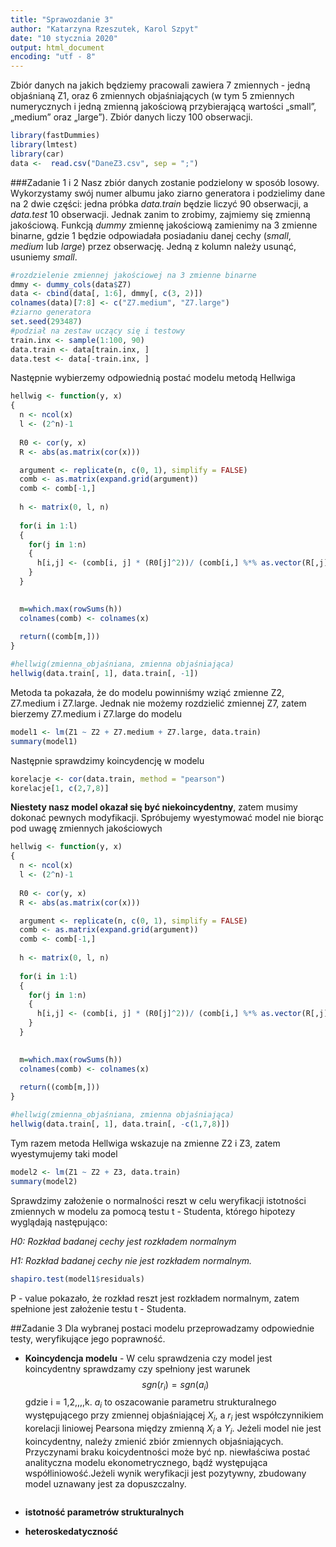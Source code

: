 ```yaml
---
title: "Sprawozdanie 3"
author: "Katarzyna Rzeszutek, Karol Szpyt"
date: "10 stycznia 2020"
output: html_document
encoding: "utf - 8"
---
```

Zbiór danych na jakich będziemy pracowali zawiera 7 zmiennych - jedną objaśnianą Z1, oraz 6 zmiennych objaśniających (w tym 5 zmiennych numerycznych i jedną zmienną jakościową przybierającą wartości „small”, „medium” oraz „large”). Zbiór danych liczy 100 obserwacji.

```r
library(fastDummies)
library(lmtest)
library(car)
data <-  read.csv("DaneZ3.csv", sep = ";")
```


###Zadanie 1 i 2
Nasz zbiór danych zostanie podzielony w sposób losowy. Wykorzystamy swój numer albumu jako ziarno generatora i podzielimy dane na 2 dwie części: jedna próbka *data.train * będzie liczyć 90 obserwacji, a *data.test* 10 obserwacji. Jednak zanim to zrobimy, zajmiemy się zmienną jakościową. Funkcją *dummy* zmiennę jakościową zamienimy na 3 zmienne binarne, gdzie 1 będzie odpowiadała posiadaniu danej cechy (*small*, *medium* lub *large*) przez obserwację. Jedną z kolumn należy usunąć, usuniemy *small*.
```r
#rozdzielenie zmiennej jakościowej na 3 zmienne binarne
dmmy <- dummy_cols(data$Z7)
data <- cbind(data[, 1:6], dmmy[, c(3, 2)])
colnames(data)[7:8] <- c("Z7.medium", "Z7.large")
#ziarno generatora
set.seed(293487)
#podział na zestaw uczący się i testowy
train.inx <- sample(1:100, 90)
data.train <- data[train.inx, ]
data.test <- data[-train.inx, ]
```
Następnie wybierzemy odpowiednią postać modelu metodą Hellwiga

```r
hellwig <- function(y, x)
{
  n <- ncol(x)
  l <- (2^n)-1
  
  R0 <- cor(y, x)
  R <- abs(as.matrix(cor(x)))

  argument <- replicate(n, c(0, 1), simplify = FALSE)
  comb <- as.matrix(expand.grid(argument))
  comb <- comb[-1,]
  
  h <- matrix(0, l, n)
  
  for(i in 1:l) 
  {
    for(j in 1:n)
    {
      h[i,j] <- (comb[i, j] * (R0[j]^2))/ (comb[i,] %*% as.vector(R[,j]))
    }
  }

  
  m=which.max(rowSums(h))
  colnames(comb) <- colnames(x)
  
  return((comb[m,]))
}

#hellwig(zmienna_objaśniana, zmienna objaśniająca)
hellwig(data.train[, 1], data.train[, -1])
```
Metoda ta pokazała, że do modelu powinniśmy wziąć zmienne Z2, Z7.medium i Z7.large. Jednak nie możemy rozdzielić zmiennej Z7, zatem bierzemy Z7.medium i Z7.large do modelu
```r
model1 <- lm(Z1 ~ Z2 + Z7.medium + Z7.large, data.train)
summary(model1)
```
Następnie sprawdzimy koincydencję w modelu
```r
korelacje <- cor(data.train, method = "pearson")
korelacje[1, c(2,7,8)]
```
**Niestety nasz model okazał się być niekoincydentny**, zatem musimy dokonać pewnych modyfikacji. Spróbujemy wyestymować model nie biorąc pod uwagę zmiennych jakościowych
```r
hellwig <- function(y, x)
{
  n <- ncol(x)
  l <- (2^n)-1
  
  R0 <- cor(y, x)
  R <- abs(as.matrix(cor(x)))

  argument <- replicate(n, c(0, 1), simplify = FALSE)
  comb <- as.matrix(expand.grid(argument))
  comb <- comb[-1,]
  
  h <- matrix(0, l, n)
  
  for(i in 1:l) 
  {
    for(j in 1:n)
    {
      h[i,j] <- (comb[i, j] * (R0[j]^2))/ (comb[i,] %*% as.vector(R[,j]))
    }
  }

  
  m=which.max(rowSums(h))
  colnames(comb) <- colnames(x)
  
  return((comb[m,]))
}

#hellwig(zmienna_objaśniana, zmienna objaśniająca)
hellwig(data.train[, 1], data.train[, -c(1,7,8)])
```
Tym razem metoda Hellwiga wskazuje na zmienne Z2 i Z3, zatem wyestymujemy taki model
```r
model2 <- lm(Z1 ~ Z2 + Z3, data.train)
summary(model2)
```
Sprawdzimy założenie o normalności reszt w celu weryfikacji istotności zmiennych w modelu za pomocą testu t - Studenta, którego hipotezy wyglądają następująco:
  
  *H0: Rozkład badanej cechy jest rozkładem normalnym*
  
  *H1: Rozkład badanej cechy nie jest rozkładem normalnym.*
```r
shapiro.test(model1$residuals)
```
P - value pokazało, że rozkład reszt jest rozkładem normalnym, zatem spełnione jest założenie testu t - Studenta.

##Zadanie 3
Dla wybranej postaci modelu przeprowadzamy odpowiednie testy, weryfikujące jego poprawność.

  
  * **Koincydencja modelu** - W celu sprawdzenia czy model jest koincydentny sprawdzamy czy spełniony jest warunek 
$$sgn(r_{i}) = sgn(a_{i})$$ gdzie i = 1,2,,,,k. $a_{i}$ to oszacowanie parametru strukturalnego występującego przy zmiennej objaśniającej $X_{i}$, a $r_{i}$ jest współczynnikiem korelacji liniowej Pearsona między zmienną $X_{i}$ a $Y_{i}$. Jeżeli model nie jest koincydentny, należy zmienić zbiór zmiennych objaśniających. Przyczynami braku koicydentności może być np. niewłaściwa postać analityczna modelu ekonometrycznego, bądź występująca współliniowość.Jeżeli wynik weryfikacji jest pozytywny, zbudowany model uznawany jest za dopuszczalny.
```r

```
  
  * **istotność parametrów strukturalnych**
  
  * **heteroskedatyczność** 

















